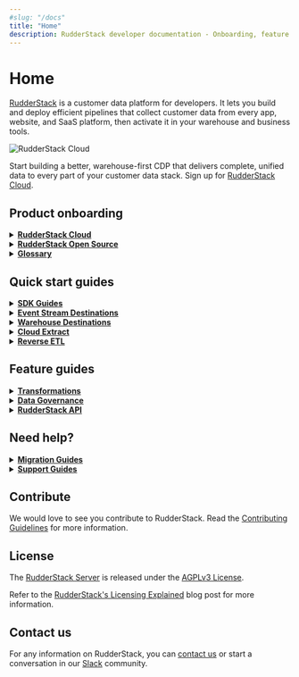 ```yaml
---
#slug: "/docs"
title: "Home"
description: RudderStack developer documentation - Onboarding, feature guides, integration guides, and help manuals.
---
```


# Home

[RudderStack](https://rudderstack.com/) is a customer data platform for developers. It lets you build and deploy efficient pipelines that collect customer data from every app, website, and SaaS platform, then activate it in your warehouse and business tools.

<img src="/assets/rs-cloud/rs-cloud-workflow.png" alt="RudderStack Cloud" />

<div class="successBlock">

Start building a better, warehouse-first CDP that delivers complete, unified data to every part of your customer data stack. Sign up for <a href="https://app.rudderstack.com/signup?type=freetrial" target="_blank">RudderStack Cloud</a>.
</div>

## Product onboarding

<details>
<summary><b><a href="https://www.rudderstack.com/docs/rudderstack-cloud/">RudderStack Cloud</a></b></summary>

Familiarize yourself with RudderStack Cloud and the different dashboard options once you sign up.

</details>

<details>
<summary><b><a href="https://www.rudderstack.com/docs/rudderstack-open-source/">RudderStack Open Source</a></b></summary>

Follow the guides listed in this section to set up RudderStack in your own environment.

</details>

<details>
<summary><b><a href="https://www.rudderstack.com/docs/get-started/glossary/">Glossary</a></b></summary>

Familiarize yourself with RudderStack and the commonly associated terms with it.

</details>

## Quick start guides

<details>
<summary><b><a href="https://www.rudderstack.com/docs/stream-sources/rudderstack-sdk-integration-guides/">SDK Guides</a></b></summary>

Integrate RudderStack with your web, mobile, and server-side apps and start tracking the event data in no time.

</details>

<details>
<summary><b><a href="https://www.rudderstack.com/docs/destinations/">Event Stream Destinations</a></b></summary>

Integrate RudderStack to send your events to over 150 third-party tools and platforms.

</details>

<details>
<summary><b><a href="https://www.rudderstack.com/docs/data-warehouse-integrations/">Warehouse Destinations</a></b></summary>

Integrate RudderStack with your preferred data warehouse and make it the single source of truth for all your customer data.

</details>

<details>
<summary><b><a href="https://www.rudderstack.com/docs/cloud-extract-sources/">Cloud Extract</a></b></summary>

Build efficient ETL pipelines by ingesting data from your cloud apps and sending them to your data warehouse.

</details>

<details>
<summary><b><a href="https://www.rudderstack.com/docs/reverse-etl/">Reverse ETL</a></b></summary>

Leverage the customer data residing in your data warehouse and route it to your preferred downstream destinations.

</details>

## Feature guides

<details>
<summary><b><a href="https://www.rudderstack.com/docs/transformations/">Transformations</a></b></summary>

Code custom JavaScript functions to transform your event data before sending it to your destinations.

</details>

<details>
<summary><b><a href="https://www.rudderstack.com/docs/data-governance/">Data Governance</a></b></summary>

Programmatically access your events and their metadata to investigate and fix any inconsistencies.

</details>

<details>
<summary><b><a href="https://www.rudderstack.com/docs/rudderstack-api/">RudderStack API</a></b></summary>

Get detailed instructions on using various RudderStack API based on your use-cases.

</details>

## Need help?

<details>
<summary><b><a href="https://www.rudderstack.com/docs/user-guides/migration-guides/">Migration Guides</a></b></summary>

Migrating from Segment or Blendo? Refer to these guides for help.

</details>

<details>
<summary><b><a href="https://www.rudderstack.com/docs/user-guides/how-to-guides/">Support Guides</a></b></summary>

This section includes some common RudderStack use-cases as well as some quick solutions to the common problems you might encounter while working with your event data.

</details>

## Contribute

We would love to see you contribute to RudderStack. Read the [Contributing Guidelines](https://github.com/rudderlabs/rudder-server/blob/master/CONTRIBUTING.md) for more information.

## License

The [RudderStack Server](https://github.com/rudderlabs/rudder-server) is released under the [AGPLv3 License](https://www.gnu.org/licenses/agpl-3.0-standalone.html).

<div class="successBlock">

Refer to the <a href="https://rudderstack.com/blog/rudderstacks-licensing-explained" target="_blank">RudderStack's Licensing Explained</a> blog post for more information.
</div>

## Contact us

For any information on RudderStack, you can [contact us](mailto:%20docs@rudderstack.com) or start a conversation in our [Slack](https://rudderstack.com/join-rudderstack-slack-community) community.
